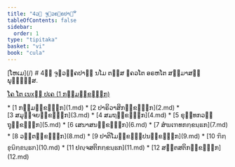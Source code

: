 ```yaml
---
title: "4ວ຺ ຈູຬວຄ຺ຄປາຬິ"
tableOfContents: false
sidebar:
  order: 1
type: "tipitaka"
basket: "vi"
book: "cula"
---
```



<Paragraph type="center" book="cula">
[ໂຫເມ](/)
</Paragraph>

<Paragraph type="center" book="cula">
# 4ວ຺ ຈູຬວຄ຺ຄປາຬິ
</Paragraph>

<Paragraph number="1" type="center" book="cula">
ນໂມ ຕສ຺ສ ຠຄວໂຕ ອຣຫໂຕ ສມ຺ມາສມ຺ພຸທ຺ຘສ຺ສ.

[ໂຄ ໂຕ ເນxຕ຺ ປເຄ (1 ກມ຺ມກ຺ຂນ຺ຘກ)](1.md)



</Paragraph>

<TableOfContents book="cula" section="4">
* [1 ກມ຺ມກ຺ຂນ຺ຘກ](1.md)
* [2 ປາຣິວາສິກກ຺ຂນ຺ຘກ](2.md)
* [3 ສມຸຈ຺ຈຍກ຺ຂນ຺ຘກ](3.md)
* [4 ສມຖກ຺ຂນ຺ຘກ](4.md)
* [5 ຂຸທ຺ທກວຕ຺ຖຸກ຺ຂນ຺ຘກ](5.md)
* [6 ເສນາສນກ຺ຂນ຺ຘກ](6.md)
* [7 ສໍຆເຠທກກ຺ຂນ຺ຘກ](7.md)
* [8 ວຕ຺ຕກ຺ຂນ຺ຘກ](8.md)
* [9 ປາຕິໂມກ຺ຂຏ຺ຐປນກ຺ຂນ຺ຘກ](9.md)
* [10 ຠິກ຺ຂຸນິກ຺ຂນ຺ຘກ](10.md)
* [11 ປຎ຺ຈສຕິກກ຺ຂນ຺ຘກ](11.md)
* [12 ສຕ຺ຕສຕິກກ຺ຂນ຺ຘກ](12.md)
</TableOfContents>